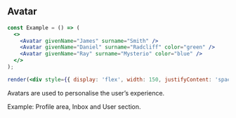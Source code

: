 
## Avatar

```jsx live={true}
const Example = () => (
  <>
    <Avatar givenName="James" surname="Smith" />
    <Avatar givenName="Daniel" surname="Radcliff" color="green" />
    <Avatar givenName="Ray" surname="Mysterio" color="blue" />
  </>
);

render(<div style={{ display: 'flex', width: 150, justifyContent: 'space-between' }}>{<Example />}</div>);
```

<DesignNotes>
  <div>
    <p>Avatars are used to personalise the user’s experience.</p>
    <p>
      <label>Example:</label> Profile area, Inbox and User section.
    </p>
  </div>
</DesignNotes>
<Props componentName="Avatar" />
